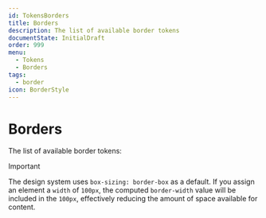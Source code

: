 ```yaml
---
id: TokensBorders
title: Borders
description: The list of available border tokens
documentState: InitialDraft
order: 999
menu:
  - Tokens
  - Borders
tags:
  - border
icon: BorderStyle
---
```


# Borders

The list of available border tokens:

<GenericTokenTableDemo category="borders" demoProperty="border" />

> [!IMPORTANT]  
> The design system uses `box-sizing: border-box` as a default. If you assign an
> element a `width` of `100px`, the computed `border-width` value will be
> included in the `100px`, effectively reducing the amount of space available
> for content.
